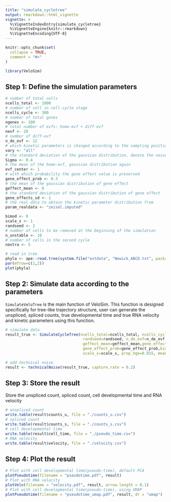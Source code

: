 ```yaml
---
title: "simulate_cycletree"
output: rmarkdown::html_vignette
vignette: >
  %\VignetteIndexEntry{simulate_cycletree}
  %\VignetteEngine{knitr::rmarkdown}
  %\VignetteEncoding{UTF-8}
---
```


```r
knitr::opts_chunk$set(
  collapse = TRUE,
  comment = "#>"
)
```

```r
library(VeloSim)
```

## Step 1: Define the simulation parameters
```r
# number of total cells
ncells_total <- 1000
# number of cell in cell-cycle stage
ncells_cycle <- 300
# number of total genes
ngenes <- 100
# total number of evfs: homo-evf + diff-evf
nevf <- 20
# number of diff-evf
n_de_evf <- 12
# which kinetic parameters is changed according to the sampling position, n_de_evf is used in s
vary <- "all"
# the standard deviation of the gaussian distribution, denote the noise size
Sigma <- 0.4
# the mean of the homo-evf, gaussian distribution again
evf_center <- 1
# with which probability the gene effect value is preserved
gene_effect_prob <- 0.3
# the mean of the gaussian distribution of gene effect
geffect_mean <- 0
# the standard deviation of the gaussian distribution of gene effect
gene_effects_sd <- 1
# the real data to obtain the kinetic parameter distribution from
param_realdata <- "zeisel.imputed"

bimod <- 0
scale_s <- 1
randseed <- 2
# number of cells to be removed at the beginning of the simulation
n_unstable <- 10
# number of cells in the second cycle
nextra <- 5

# read in tree
phyla <- ape::read.tree(system.file("extdata", "Newick_ABCD.txt", package = "VeloSim"))
par(mfrow=c(1,2))
plot(phyla)
```

## Step 2: Simulate data according to the parameters
`SimulateVeloTree` is the main function of VeloSim. This function is designed specifically for tree-like trajectory structure, user can generate the unspliced, spliced counts, true developmental time and true RNA velocity and kinetic parameters using this function.
```r
# simulate data
result_true <- SimulateCycleTree(ncells_total=ncells_total, ncells_cycle = ncells_cycle, ngenes=ngenes, evf_center=1,nevf=nevf,
                                  randseed=randseed, n_de_evf=n_de_evf,vary=vary,Sigma=Sigma, phyla = phyla,
                                  geffect_mean=geffect_mean,gene_effects_sd=gene_effects_sd,
                                  gene_effect_prob=gene_effect_prob,bimod=bimod,param_realdata=param_realdata,
                                  scale_s=scale_s, prop_hge=0.015, mean_hge=5, n_unstable=n_unstable, nextra=nextra)

# add technical noise
result <- technicalNoise(result_true, capture.rate = 0.2)
```

## Step 3: Store the result
Store the unspliced count, spliced count, cell developmental time and RNA velocity
```r
# unspliced count
write.table(result$counts_u, file = "./counts_u.csv")
# spliced count
write.table(result$counts_s, file = "./counts_s.csv")
# cell developmental time
write.table(result$cell_time, file = "./pseudo_time.csv")
# RNA velocity
write.table(result$velocity, file = "./velocity.csv")
```

## Step 4: Plot the result
```r
# Plot with cell developmental time(pseudo-time), default PCA
plotPseudotime(filename = "pseudotime.pdf", result)
# Plot with RNA velocity
plotVelo(filename = "velocity.pdf", result, arrow.length = 0.1)
# Plot with cell developmental time(pseudo-time), using UMAP
plotPseudotime(filename = "pseudotime_umap.pdf", result, dr = "umap")
```

